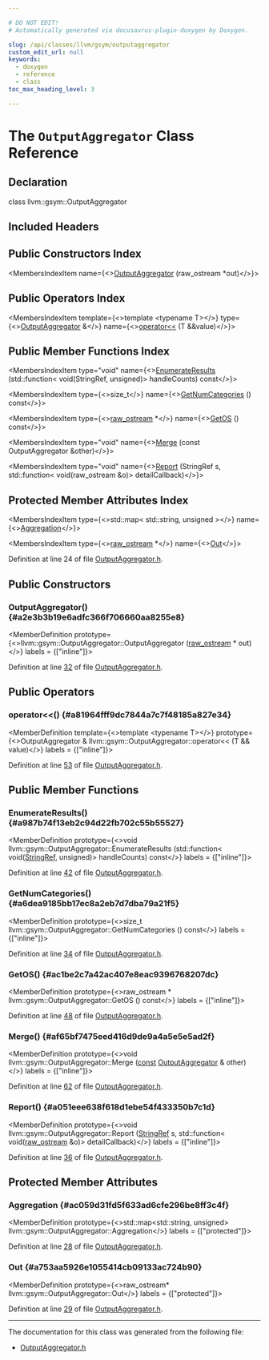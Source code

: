 ```yaml
---

# DO NOT EDIT!
# Automatically generated via docusaurus-plugin-doxygen by Doxygen.

slug: /api/classes/llvm/gsym/outputaggregator
custom_edit_url: null
keywords:
  - doxygen
  - reference
  - class
toc_max_heading_level: 3

---
```





# The `OutputAggregator` Class Reference

<DoxygenPage pluginConfig={pluginConfig}>



## Declaration

<CodeBlock>class llvm::gsym::OutputAggregator</CodeBlock>

## Included Headers

<IncludesList>
<IncludesListItem
  filePath="llvm/DebugInfo/GSYM/OutputAggregator.h"
  permalink="/docs/api/files/include/include/llvm/include/llvm/debuginfo/include/llvm/debuginfo/gsym/outputaggregator-h"
  isLocal="true" />
</IncludesList>

## Public Constructors Index

<MembersIndex>

<MembersIndexItem
  name={<><a href="#a2e3b3b19e6adfc366f706660aa8255e8">OutputAggregator</a> (raw&#95;ostream &#42;out)</>}>
</MembersIndexItem>

</MembersIndex>

## Public Operators Index

<MembersIndex>

<MembersIndexItem
  template={<>template &lt;typename T&gt;</>}
  type={<><a href="/docs/api/classes/llvm/gsym/outputaggregator">OutputAggregator</a> &amp;</>}
  name={<><a href="#a81964fff9dc7844a7c7f48185a827e34">operator&lt;&lt;</a> (T &amp;&amp;value)</>}>
</MembersIndexItem>

</MembersIndex>

## Public Member Functions Index

<MembersIndex>

<MembersIndexItem
  type="void"
  name={<><a href="#a987b74f13eb2c94d22fb702c55b55527">EnumerateResults</a> (std::function&lt; void(StringRef, unsigned)&gt; handleCounts) const</>}>
</MembersIndexItem>

<MembersIndexItem
  type={<>size&#95;t</>}
  name={<><a href="#a6dea9185bb17ec8a2eb7d7dba79a21f5">GetNumCategories</a> () const</>}>
</MembersIndexItem>

<MembersIndexItem
  type={<><a href="/docs/api/classes/llvm/raw-ostream">raw&#95;ostream</a> &#42;</>}
  name={<><a href="#ac1be2c7a42ac407e8eac9396768207dc">GetOS</a> () const</>}>
</MembersIndexItem>

<MembersIndexItem
  type="void"
  name={<><a href="#af65bf7475eed416d9de9a4a5e5e5ad2f">Merge</a> (const OutputAggregator &amp;other)</>}>
</MembersIndexItem>

<MembersIndexItem
  type="void"
  name={<><a href="#a051eee638f618d1ebe54f433350b7c1d">Report</a> (StringRef s, std::function&lt; void(raw&#95;ostream &amp;o)&gt; detailCallback)</>}>
</MembersIndexItem>

</MembersIndex>

## Protected Member Attributes Index

<MembersIndex>

<MembersIndexItem
  type={<>std::map&lt; std::string, unsigned &gt;</>}
  name={<><a href="#ac059d31fd5f633ad6cfe296be8ff3c4f">Aggregation</a></>}>
</MembersIndexItem>

<MembersIndexItem
  type={<><a href="/docs/api/classes/llvm/raw-ostream">raw&#95;ostream</a> &#42;</>}
  name={<><a href="#a753aa5926e1055414cb09133ac724b90">Out</a></>}>
</MembersIndexItem>

</MembersIndex>


Definition at line 24 of file <a href="/docs/api/files/include/include/llvm/include/llvm/debuginfo/include/llvm/debuginfo/gsym/outputaggregator-h">OutputAggregator.h</a>.

<SectionDefinition>

## Public Constructors

### OutputAggregator() {#a2e3b3b19e6adfc366f706660aa8255e8}

<MemberDefinition
  prototype={<>llvm::gsym::OutputAggregator::OutputAggregator (<a href="/docs/api/classes/llvm/raw-ostream">raw&#95;ostream</a> &#42; out)</>}
  labels = {["inline"]}>

Definition at line <a href="/docs/api/files/include/include/llvm/include/llvm/debuginfo/include/llvm/debuginfo/gsym/outputaggregator-h/#l00032">32</a> of file <a href="/docs/api/files/include/include/llvm/include/llvm/debuginfo/include/llvm/debuginfo/gsym/outputaggregator-h">OutputAggregator.h</a>.
</MemberDefinition>

</SectionDefinition>

<SectionDefinition>

## Public Operators

### operator&lt;&lt;() {#a81964fff9dc7844a7c7f48185a827e34}

<MemberDefinition
  template={<>template &lt;typename T&gt;</>}
  prototype={<>OutputAggregator &amp; llvm::gsym::OutputAggregator::operator&lt;&lt; (T &amp;&amp; value)</>}
  labels = {["inline"]}>

Definition at line <a href="/docs/api/files/include/include/llvm/include/llvm/debuginfo/include/llvm/debuginfo/gsym/outputaggregator-h/#l00053">53</a> of file <a href="/docs/api/files/include/include/llvm/include/llvm/debuginfo/include/llvm/debuginfo/gsym/outputaggregator-h">OutputAggregator.h</a>.
</MemberDefinition>

</SectionDefinition>

<SectionDefinition>

## Public Member Functions

### EnumerateResults() {#a987b74f13eb2c94d22fb702c55b55527}

<MemberDefinition
  prototype={<>void llvm::gsym::OutputAggregator::EnumerateResults (std::function&lt; void(<a href="/docs/api/classes/llvm/stringref">StringRef</a>, unsigned)&gt; handleCounts) const</>}
  labels = {["inline"]}>

Definition at line <a href="/docs/api/files/include/include/llvm/include/llvm/debuginfo/include/llvm/debuginfo/gsym/outputaggregator-h/#l00042">42</a> of file <a href="/docs/api/files/include/include/llvm/include/llvm/debuginfo/include/llvm/debuginfo/gsym/outputaggregator-h">OutputAggregator.h</a>.
</MemberDefinition>

### GetNumCategories() {#a6dea9185bb17ec8a2eb7d7dba79a21f5}

<MemberDefinition
  prototype={<>size&#95;t llvm::gsym::OutputAggregator::GetNumCategories () const</>}
  labels = {["inline"]}>

Definition at line <a href="/docs/api/files/include/include/llvm/include/llvm/debuginfo/include/llvm/debuginfo/gsym/outputaggregator-h/#l00034">34</a> of file <a href="/docs/api/files/include/include/llvm/include/llvm/debuginfo/include/llvm/debuginfo/gsym/outputaggregator-h">OutputAggregator.h</a>.
</MemberDefinition>

### GetOS() {#ac1be2c7a42ac407e8eac9396768207dc}

<MemberDefinition
  prototype={<>raw&#95;ostream &#42; llvm::gsym::OutputAggregator::GetOS () const</>}
  labels = {["inline"]}>

Definition at line <a href="/docs/api/files/include/include/llvm/include/llvm/debuginfo/include/llvm/debuginfo/gsym/outputaggregator-h/#l00048">48</a> of file <a href="/docs/api/files/include/include/llvm/include/llvm/debuginfo/include/llvm/debuginfo/gsym/outputaggregator-h">OutputAggregator.h</a>.
</MemberDefinition>

### Merge() {#af65bf7475eed416d9de9a4a5e5e5ad2f}

<MemberDefinition
  prototype={<>void llvm::gsym::OutputAggregator::Merge (<a href="/docs/api/files/lib/lib/target/lib/target/aarch64/aarch64promoteconstant-cpp/#a90f8350fecae261c25be85d38b451bff">const</a> <a href="/docs/api/classes/llvm/gsym/outputaggregator">OutputAggregator</a> &amp; other)</>}
  labels = {["inline"]}>

Definition at line <a href="/docs/api/files/include/include/llvm/include/llvm/debuginfo/include/llvm/debuginfo/gsym/outputaggregator-h/#l00062">62</a> of file <a href="/docs/api/files/include/include/llvm/include/llvm/debuginfo/include/llvm/debuginfo/gsym/outputaggregator-h">OutputAggregator.h</a>.
</MemberDefinition>

### Report() {#a051eee638f618d1ebe54f433350b7c1d}

<MemberDefinition
  prototype={<>void llvm::gsym::OutputAggregator::Report (<a href="/docs/api/classes/llvm/stringref">StringRef</a> s, std::function&lt; void(<a href="/docs/api/classes/llvm/raw-ostream">raw&#95;ostream</a> &amp;o)&gt; detailCallback)</>}
  labels = {["inline"]}>

Definition at line <a href="/docs/api/files/include/include/llvm/include/llvm/debuginfo/include/llvm/debuginfo/gsym/outputaggregator-h/#l00036">36</a> of file <a href="/docs/api/files/include/include/llvm/include/llvm/debuginfo/include/llvm/debuginfo/gsym/outputaggregator-h">OutputAggregator.h</a>.
</MemberDefinition>

</SectionDefinition>

<SectionDefinition>

## Protected Member Attributes

### Aggregation {#ac059d31fd5f633ad6cfe296be8ff3c4f}

<MemberDefinition
  prototype={<>std::map&lt;std::string, unsigned&gt; llvm::gsym::OutputAggregator::Aggregation</>}
  labels = {["protected"]}>

Definition at line <a href="/docs/api/files/include/include/llvm/include/llvm/debuginfo/include/llvm/debuginfo/gsym/outputaggregator-h/#l00028">28</a> of file <a href="/docs/api/files/include/include/llvm/include/llvm/debuginfo/include/llvm/debuginfo/gsym/outputaggregator-h">OutputAggregator.h</a>.
</MemberDefinition>

### Out {#a753aa5926e1055414cb09133ac724b90}

<MemberDefinition
  prototype={<>raw&#95;ostream&#42; llvm::gsym::OutputAggregator::Out</>}
  labels = {["protected"]}>

Definition at line <a href="/docs/api/files/include/include/llvm/include/llvm/debuginfo/include/llvm/debuginfo/gsym/outputaggregator-h/#l00029">29</a> of file <a href="/docs/api/files/include/include/llvm/include/llvm/debuginfo/include/llvm/debuginfo/gsym/outputaggregator-h">OutputAggregator.h</a>.
</MemberDefinition>

</SectionDefinition>

<hr/>

The documentation for this class was generated from the following file:

<ul>
<li><a href="/docs/api/files/include/include/llvm/include/llvm/debuginfo/include/llvm/debuginfo/gsym/outputaggregator-h">OutputAggregator.h</a></li>
</ul>

</DoxygenPage>
